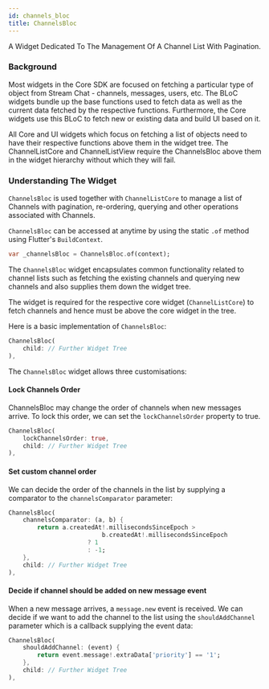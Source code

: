 ```yaml
---
id: channels_bloc
title: ChannelsBloc
---
```


A Widget Dedicated To The Management Of A Channel List With Pagination.

### Background

Most widgets in the Core SDK are focused on fetching a particular type of object from Stream Chat - channels,
messages, users, etc. The BLoC widgets bundle up the base functions used to fetch data as well as the current
data fetched by the respective functions. Furthermore, the Core widgets use this BLoC to fetch new or
existing data and build UI based on it.

All Core and UI widgets which focus on fetching a list of objects need to have their respective functions
above them in the widget tree. The ChannelListCore and ChannelListView require the ChannelsBloc
above them in the widget hierarchy without which they will fail.

### Understanding The Widget

`ChannelsBloc` is used together with `ChannelListCore` to manage a list of
Channels with pagination, re-ordering, querying and other operations
associated with Channels.

`ChannelsBloc` can be accessed at anytime by using the static `.of` method
using Flutter's `BuildContext`.

```dart
var _channelsBloc = ChannelsBloc.of(context);
```

The `ChannelsBloc` widget encapsulates common functionality related to channel lists such as fetching
the existing channels and querying new channels and also supplies them down the widget tree.

The widget is required for the respective core widget (`ChannelListCore`) to fetch channels and hence
must be above the core widget in the tree.

Here is a basic implementation of `ChannelsBloc`:

```dart
ChannelsBloc(
    child: // Further Widget Tree
),
```

The `ChannelsBloc` widget allows three customisations:

#### Lock Channels Order

ChannelsBloc may change the order of channels when new messages arrive. To lock this order, we can
set the `lockChannelsOrder` property to true.

```dart
ChannelsBloc(
    lockChannelsOrder: true,
    child: // Further Widget Tree
),
```

#### Set custom channel order

We can decide the order of the channels in the list by supplying a comparator to the `channelsComparator`
parameter:

```dart
ChannelsBloc(
    channelsComparator: (a, b) {
        return a.createdAt!.millisecondsSinceEpoch >
                          b.createdAt!.millisecondsSinceEpoch
                      ? 1
                      : -1;
    },
    child: // Further Widget Tree
),
```

#### Decide if channel should be added on new message event

When a new message arrives, a `message.new` event is received. We can decide if we want to add the channel
to the list using the `shouldAddChannel` parameter which is a callback supplying the event data:

```dart
ChannelsBloc(
    shouldAddChannel: (event) {
        return event.message!.extraData['priority'] == '1';
    },
    child: // Further Widget Tree
),
```